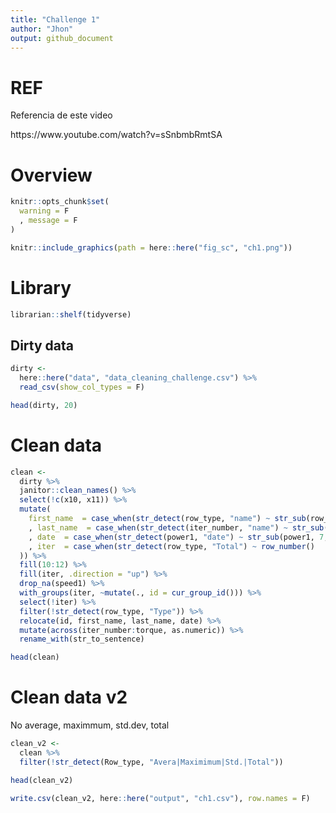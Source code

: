 ```yaml
---
title: "Challenge 1"
author: "Jhon"
output: github_document
---
```


# REF

Referencia de este video

https://www.youtube.com/watch?v=sSnbmbRmtSA

# Overview

```r
knitr::opts_chunk$set(
  warning = F
  , message = F
)
```


```r
knitr::include_graphics(path = here::here("fig_sc", "ch1.png"))
```


# Library

```r
librarian::shelf(tidyverse)
```






## Dirty data

```r
dirty <- 
  here::here("data", "data_cleaning_challenge.csv") %>% 
  read_csv(show_col_types = F)
```

```r
head(dirty, 20)
```


# Clean data

```r
clean <- 
  dirty %>% 
  janitor::clean_names() %>% 
  select(!c(x10, x11)) %>% 
  mutate(
    first_name  = case_when(str_detect(row_type, "name") ~ str_sub(row_type, 13, -1))
    , last_name  = case_when(str_detect(iter_number, "name") ~ str_sub(iter_number, 12, -1))
    , date  = case_when(str_detect(power1, "date") ~ str_sub(power1, 7, -1))
    , iter  = case_when(str_detect(row_type, "Total") ~ row_number()
  )) %>% 
  fill(10:12) %>% 
  fill(iter, .direction = "up") %>% 
  drop_na(speed1) %>% 
  with_groups(iter, ~mutate(., id = cur_group_id())) %>% 
  select(!iter) %>% 
  filter(!str_detect(row_type, "Type")) %>% 
  relocate(id, first_name, last_name, date) %>% 
  mutate(across(iter_number:torque, as.numeric)) %>% 
  rename_with(str_to_sentence)
```

```r
head(clean)
```

# Clean data v2

No average, maximmum, std.dev, total

```r
clean_v2 <- 
  clean %>% 
  filter(!str_detect(Row_type, "Avera|Maximimum|Std.|Total"))
```

```r
head(clean_v2)
```

```r
write.csv(clean_v2, here::here("output", "ch1.csv"), row.names = F)
```

